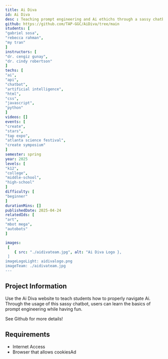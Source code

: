 ```yaml
---
title: Ai Diva
id: Ai Diva
desc : Teaching prompt engineering and Ai ethichs through a sassy chatbot and a 20 questions minigame
github: https://github.com/TAP-GGC/AiDiva/tree/main
students: [
"gabriel sosa",
"rebecca rahman",
"my tran"
]
instructors: [
"dr. cengiz gunay",
"dr. cindy robertson"
]
techs: [
"ai",
"api",
"chatbot",
"artificial intelligence",
"html",
"css",
"javascript",
"python"
]
videos: []
events: [
"create",
"stars",
"tap expo",
"atlanta science festival",
"create symposium"
]
semester: spring
year: 2025
levels: [
"k12",
"college",
"middle-school",
"high-school"
]
difficulty: [
"beginner"
]
durationMins: []
publishedDate: 2025-04-24
relatedIds: [
"art",
"mbot mega",
"autobots"
]

images:
 [
    { src: "./aidivateam.jpg", alt: "Ai Diva Logo },
 ]
imageLogoLight: aidivalogo.png
imageTeam: ./aidivateam.jpg
---
```


## Project Information
Use the Ai Diva website to teach students how to properly navigate Ai. Through the usage of this sassy chatbot,
users can learn the basics of prompt engineering while having fun.

See Github for more details!


## Requirements
  * Internet Access
  * Browser that allows cookiesAd
